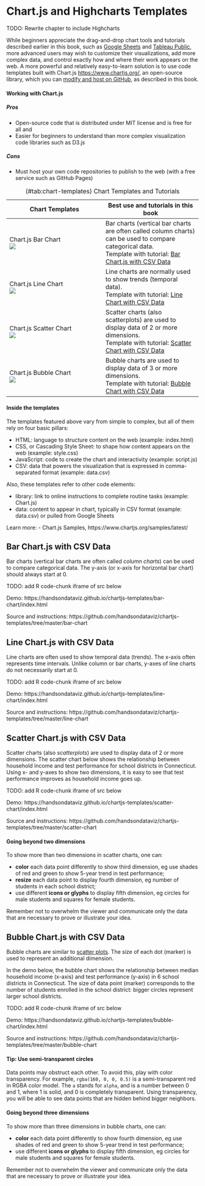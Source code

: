 # Chart.js and Highcharts Templates {#chartjs-highcharts}

TODO: Rewrite chapter to include Highcharts

While beginners appreciate the drag-and-drop chart tools and tutorials described earlier in this book, such as [Google Sheets](google-sheets.html) and [Tableau Public](tableau-public.html), more advanced users may wish to customize their visualizations, add more complex data, and control exactly how and where their work appears on the web. A more powerful and relatively easy-to-learn solution is to use code templates built with Chart.js <https://www.chartjs.org/>, an open-source library, which you can [modify and host on GitHub](github.html), as described in this book.

#### Working with Chart.js {-}

##### Pros {-}
- Open-source code that is distributed under MIT license and is free for all and
- Easier for beginners to understand than more complex visualization code libraries such as D3.js

##### Cons
- Must host your own code repositories to publish to the web (with a free service such as GitHub Pages)

Table: (\#tab:chart-templates) Chart Templates and Tutorials

| Chart Templates | Best use and tutorials in this book |
| --- | --- |
| Chart.js Bar Chart<br> ![](images/09-chartjs/chartjs-bar.png) | Bar charts (vertical bar charts are often called column charts) can be used to compare categorical data. <br>Template with tutorial: [Bar Chart.js with CSV Data](chartjs-bar-csv.html) |
| Chart.js Line Chart<br> ![](images/09-chartjs/chartjs-line.png) | Line charts are normally used to show trends (temporal data). <br>Template with tutorial: [Line Chart with CSV Data](chartjs-line-csv.html) |
| Chart.js Scatter Chart<br> ![](images/09-chartjs/chartjs-scatter.png) | Scatter charts (also scatterplots) are used to display data of 2 or more dimensions. <br>Template with tutorial: [Scatter Chart with CSV Data](chartjs-scatter-csv.html) |
| Chart.js Bubble Chart<br> ![](images/09-chartjs/chartjs-bubble.png) | Bubble charts are used to display data of 3 or more dimensions. <br>Template with tutorial: [Bubble Chart with CSV Data](chartjs-bubble-csv.html) |

#### Inside the templates {-}
The templates featured above vary from simple to complex, but all of them rely on four basic pillars:

  * HTML: language to structure content on the web (example: index.html)
  * CSS, or Cascading Style Sheet: to shape how content appears on the web (example: style.css)
  * JavaScript: code to create the chart and interactivity (example: script.js)
  * CSV: data that powers the visualization that is expressed in comma-separated format (example: data.csv)

Also, these templates refer to other code elements:

  * library: link to online instructions to complete routine tasks (example: Chart.js)
  * data: content to appear in chart, typically in CSV format (example: data.csv) or pulled from Google Sheets

Learn more:
- Chart.js Samples, https://www.chartjs.org/samples/latest/

## Bar Chart.js with CSV Data {- #chartjs-bar-csv}
Bar charts (vertical bar charts are often called *column charts*) can be used to compare categorical data. The y-axis (or x-axis for horizontal bar chart) should always start at 0.

TODO: add R code-chunk iframe of src below

Demo: https://handsondataviz.github.io/chartjs-templates/bar-chart/index.html

Source and instructions: https://github.com/handsondataviz/chartjs-templates/tree/master/bar-chart

## Line Chart.js with CSV Data {- #chartjs-line-csv}
Line charts are often used to show temporal data (trends). The x-axis often represents time intervals. Unlike column or bar charts, y-axes of line charts do not necessarily start at 0.

TODO: add R code-chunk iframe of src below

Demo: https://handsondataviz.github.io/chartjs-templates/line-chart/index.html

Source and instructions: https://github.com/handsondataviz/chartjs-templates/tree/master/line-chart

## Scatter Chart.js with CSV Data {- #chartjs-scatter-csv}
Scatter charts (also *scatterplots*) are used to display data of 2 or more dimensions. The scatter chart below shows the relationship between household income and test performance for school districts in Connecticut. Using x- and y-axes to show two dimensions, it is easy to see that test performance improves as household income goes up.

TODO: add R code-chunk iframe of src below

Demo: https://handsondataviz.github.io/chartjs-templates/scatter-chart/index.html

Source and instructions: https://github.com/handsondataviz/chartjs-templates/tree/master/scatter-chart

#### Going beyond two dimensions {-}
To show more than two dimensions in scatter charts, one can:

* **color** each data point differently to show third dimension, eg use shades of red and green to show 5-year trend in test performance;
* **resize** each data point to display fourth dimension, eg number of students in each school district;
* use different **icons or glyphs** to display fifth dimension, eg circles for male students and squares for female students.

Remember not to overwhelm the viewer and communicate only the data that are necessary to prove or illustrate your idea.

## Bubble Chart.js with CSV Data {- #chartjs-bubble-csv}
Bubble charts are similar to [scatter plots](chartjs-scatter-csv.html). The size of each dot (marker) is used to represent an additional dimension.

In the demo below, the bubble chart shows the relationship between median household income (x-axis) and test performance (y-axis) in 6 school districts in Connecticut. The size of data point (marker) corresponds to the number of students enrolled in the school district: bigger circles represent larger school districts.

TODO: add R code-chunk iframe of src below

Demo: https://handsondataviz.github.io/chartjs-templates/bubble-chart/index.html

Source and instructions: https://github.com/handsondataviz/chartjs-templates/tree/master/bubble-chart

#### Tip: Use semi-transparent circles {-}
Data points may obstruct each other. To avoid this, play with color transparency. For example, `rgba(160, 0, 0, 0.5)` is a semi-transparent red in RGBA color model. The `a` stands for `alpha`, and is a number between 0 and 1, where 1 is solid, and 0 is completely transparent. Using transparency, you will be able to see data points that are hidden behind bigger neighbors.

#### Going beyond three dimensions {-}
To show more than three dimensions in bubble charts, one can:

* **color** each data point differently to show fourth dimension, eg use shades of red and green to show 5-year trend in test performance;
* use different **icons or glyphs** to display fifth dimension, eg circles for male students and squares for female students.

Remember not to overwhelm the viewer and communicate only the data that are necessary to prove or illustrate your idea.
